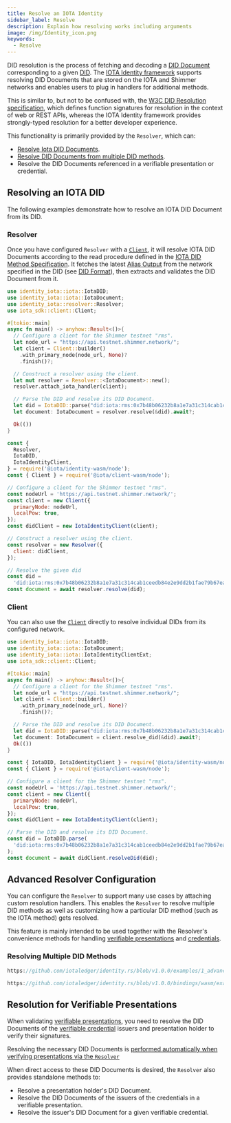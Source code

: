 ```yaml
---
title: Resolve an IOTA Identity
sidebar_label: Resolve
description: Explain how resolving works including arguments
image: /img/Identity_icon.png
keywords:
  - Resolve
---
```



DID resolution is the process of fetching and decoding a [DID Document](https://www.w3.org/TR/did-core/#dfn-did-documents) corresponding to a given [DID](https://www.w3.org/TR/did-core/#dfn-decentralized-identifiers).
The [IOTA Identity framework](https://github.com/iotaledger/identity.rs) supports resolving DID Documents that are
stored on the IOTA and Shimmer networks and enables users to plug in handlers for additional methods.

This is similar to, but not to be confused with,
the [W3C DID Resolution specification](https://w3c-ccg.github.io/did-resolution/),
which defines function signatures for resolution in the context of web or REST APIs,
whereas the IOTA Identity framework provides strongly-typed resolution for a better developer experience.

This functionality is primarily provided by the `Resolver`, which can:

- [Resolve Iota DID Documents](#resolving-an-iota-did).
- [Resolve DID Documents from multiple DID methods](#resolving-multiple-did-methods).
- Resolve the DID Documents referenced in a verifiable presentation or credential.

## Resolving an IOTA DID

The following examples demonstrate how to resolve an IOTA DID Document from its DID.

### Resolver

Once you have configured `Resolver` with a [`Client`](/iota-sdk/welcome), it will resolve
IOTA DID Documents according to the read procedure defined in the [IOTA DID Method Specification](../../references/specifications/iota-did-method-spec.mdx#read).
It fetches the latest [Alias Output](../../references/specifications/iota-did-method-spec.mdx#alias-output) from the network specified in the DID (see [DID Format](../../references/specifications/iota-did-method-spec.mdx#did-format)),
then extracts and validates the DID Document from it.

<Tabs groupId="language" queryString>
<TabItem value="rust" label="Rust">

```rust
use identity_iota::iota::IotaDID;
use identity_iota::iota::IotaDocument;
use identity_iota::resolver::Resolver;
use iota_sdk::client::Client;

#[tokio::main]
async fn main() -> anyhow::Result<()>{
  // Configure a client for the Shimmer testnet "rms".
  let node_url = "https://api.testnet.shimmer.network/";
  let client = Client::builder()
    .with_primary_node(node_url, None)?
    .finish()?;

  // Construct a resolver using the client.
  let mut resolver = Resolver::<IotaDocument>::new();
  resolver.attach_iota_handler(client);

  // Parse the DID and resolve its DID Document.
  let did = IotaDID::parse("did:iota:rms:0x7b48b06232b8a1e7a31c314cab1ceedb84e2e9dd2b1fae79b67eaa4595f15e47")?;
  let document: IotaDocument = resolver.resolve(&did).await?;

  Ok(())
}
```

</TabItem>
<TabItem value="typescript-node" label="Typescript (Node.js)">

```js
const {
  Resolver,
  IotaDID,
  IotaIdentityClient,
} = require('@iota/identity-wasm/node');
const { Client } = require('@iota/client-wasm/node');

// Configure a client for the Shimmer testnet "rms".
const nodeUrl = 'https://api.testnet.shimmer.network/';
const client = new Client({
  primaryNode: nodeUrl,
  localPow: true,
});
const didClient = new IotaIdentityClient(client);

// Construct a resolver using the client.
const resolver = new Resolver({
  client: didClient,
});

// Resolve the given did
const did =
  'did:iota:rms:0x7b48b06232b8a1e7a31c314cab1ceedb84e2e9dd2b1fae79b67eaa4595f15e47';
const document = await resolver.resolve(did);
```

</TabItem>
</Tabs>

### Client

You can also use the [`Client`](/iota-sdk/welcome) directly to resolve individual DIDs from its configured network.

<Tabs groupId="language" queryString>
<TabItem value="rust" label="Rust">

```rust
use identity_iota::iota::IotaDID;
use identity_iota::iota::IotaDocument;
use identity_iota::iota::IotaIdentityClientExt;
use iota_sdk::client::Client;

#[tokio::main]
async fn main() -> anyhow::Result<()>{
  // Configure a client for the Shimmer testnet "rms".
  let node_url = "https://api.testnet.shimmer.network/";
  let client = Client::builder()
    .with_primary_node(node_url, None)?
    .finish()?;

  // Parse the DID and resolve its DID Document.
  let did = IotaDID::parse("did:iota:rms:0x7b48b06232b8a1e7a31c314cab1ceedb84e2e9dd2b1fae79b67eaa4595f15e47")?;
  let document: IotaDocument = client.resolve_did(&did).await?;
  Ok(())
}
```

</TabItem>
<TabItem value="typescript-node" label="Typescript (Node.js)">

```js
const { IotaDID, IotaIdentityClient } = require('@iota/identity-wasm/node');
const { Client } = require('@iota/client-wasm/node');

// Configure a client for the Shimmer testnet "rms".
const nodeUrl = 'https://api.testnet.shimmer.network/';
const client = new Client({
  primaryNode: nodeUrl,
  localPow: true,
});
const didClient = new IotaIdentityClient(client);

// Parse the DID and resolve its DID Document.
const did = IotaDID.parse(
  'did:iota:rms:0x7b48b06232b8a1e7a31c314cab1ceedb84e2e9dd2b1fae79b67eaa4595f15e47',
);
const document = await didClient.resolveDid(did);
```

</TabItem>
</Tabs>

## Advanced Resolver Configuration

You can configure the `Resolver` to support many use cases by attaching custom resolution handlers.
This enables the  `Resolver` to resolve multiple DID methods as well as customizing how
a particular DID method (such as the IOTA method) gets resolved.

This feature is mainly intended to be used together with the Resolver's convenience methods for
handling [verifiable presentations](../verifiable-presentations/create-and-validate.mdx)
and [credentials](./../../explanations/verifiable-credentials.mdx).

### Resolving Multiple DID Methods

<Tabs groupId="language" queryString>
<TabItem value="rust" label="Rust">

```rust reference
https://github.com/iotaledger/identity.rs/blob/v1.0.0/examples/1_advanced/5_custom_resolution.rs
```

</TabItem>
<TabItem value="typescript-node" label="Typescript (Node.js)">

```ts reference
https://github.com/iotaledger/identity.rs/blob/v1.0.0/bindings/wasm/examples/src/1_advanced/4_custom_resolution.ts
```

</TabItem>
</Tabs>

## Resolution for Verifiable Presentations

When validating [verifiable presentations](./../verifiable-presentations/create-and-validate.mdx), you need to
resolve the DID Documents of the [verifiable credential](./../../explanations/verifiable-credentials.mdx) issuers
and presentation holder to verify their signatures.

Resolving the necessary DID Documents is
[performed automatically when verifying presentations via the `Resolver`](../verifiable-presentations/create-and-validate.mdx#example)

When direct access to these DID Documents is desired, the `Resolver` also provides standalone methods to:

- Resolve a presentation holder's DID Document.
- Resolve the DID Documents of the issuers of the credentials in a verifiable presentation.
- Resolve the issuer's DID Document for a given verifiable credential.

